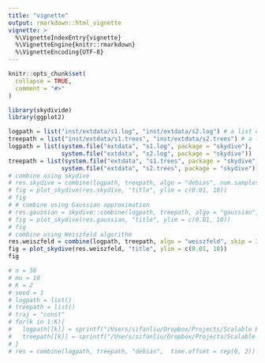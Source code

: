 ```yaml
---
title: "vignette"
output: rmarkdown::html_vignette
vignette: >
  %\VignetteIndexEntry{vignette}
  %\VignetteEngine{knitr::rmarkdown}
  %\VignetteEncoding{UTF-8}
---
```


```r
knitr::opts_chunk$set(
  collapse = TRUE,
  comment = "#>"
)
```

```r
library(skydivide)
library(ggplot2)
```

```r
logpath = list("inst/extdata/s1.log", "inst/extdata/s2.log") # a list of log file names, output of BEAST
treepath = list("inst/extdata/s1.trees", "inst/extdata/s2.trees") # a list of tree file names, output of BEAST
logpath = list(system.file("extdata", "s1.log", package = "skydive"),
               system.file("extdata", "s2.log", package = "skydive"))
treepath = list(system.file("extdata", "s1.trees", package = "skydive"),
               system.file("extdata", "s2.trees", package = "skydive"))
# combine using skydive
# res.skydive = combine(logpath, treepath, algo = "debias", num.samples = 100, time.offset = rep(0, 2), skip = 3, tree.prior = "skyline")
# fig = plot_skydive(res.skydive, "title", ylim = c(0.01, 10))
# fig
# # combine using Gaussian approximation
# res.gaussian = skydive::combine(logpath, treepath, algo = "gaussian", skip = 3, tree.prior = "skyline", fct = 1, time.offset = rep(0, 2))
# fig = plot_skydive(res.gaussian, "title", ylim = c(0.01, 10))
# fig
# combine using Weiszfeld algorithm
res.weiszfeld = combine(logpath, treepath, algo = "weiszfeld", skip = 3, tree.prior = "skyline", fct = 1, time.offset = rep(0, 2))
fig = plot_skydive(res.weiszfeld, "title", ylim = c(0.01, 10))
fig
```


```r
# n = 50
# mu = 10
# K = 2
# seed = 1
# logpath = list()
# treepath = list()
# traj = "const"
# for(k in 1:K){
#   logpath[[k]] = sprintf("/Users/sifanliu/Dropbox/Projects/Scalable Bayesian/scalable_mcmc/Rcode/simulations/skyline/samp_res/samp_n_%d_mu_%d_K_%d_seed_%d_%ssub%d.log", n, mu, K, seed, traj, k)
#   treepath[[k]] = sprintf("/Users/sifanliu/Dropbox/Projects/Scalable Bayesian/scalable_mcmc/Rcode/simulations/skyline/samp_res/samp_n_%d_mu_%d_K_%d_seed_%d_%ssub%d.trees", n, mu, K, seed, traj, k)
# }
# res = combine(logpath, treepath, "debias",  time.offset = rep(0, 2))

```









